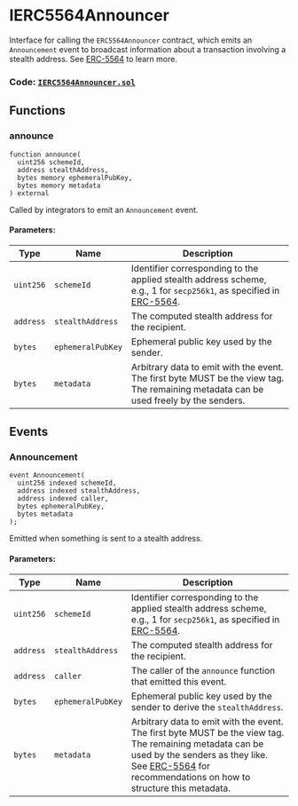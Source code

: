 # IERC5564Announcer

Interface for calling the `ERC5564Announcer` contract, which emits an `Announcement` event to broadcast information about a transaction involving a stealth address. See [ERC-5564](https://eips.ethereum.org/EIPS/eip-5564) to learn more.

### Code: [`IERC5564Announcer.sol`](https://github.com/ScopeLift/stealth-address-erc-contracts/blob/b6f7d989b6247f81ceede5d1be2ffb23c1cb39b5/src/interfaces/IERC5564Announcer.sol)

## Functions

### announce

```solidity
function announce(
  uint256 schemeId,
  address stealthAddress,
  bytes memory ephemeralPubKey,
  bytes memory metadata
) external
```

Called by integrators to emit an `Announcement` event.

#### Parameters:

| Type      | Name              | Description                                                                                                                                                   |
| --------- | ----------------- | ------------------------------------------------------------------------------------------------------------------------------------------------------------- |
| `uint256` | `schemeId`        | Identifier corresponding to the applied stealth address scheme, e.g., 1 for `secp256k1`, as specified in [ERC-5564](https://eips.ethereum.org/EIPS/eip-5564). |
| `address` | `stealthAddress`  | The computed stealth address for the recipient.                                                                                                               |
| `bytes`   | `ephemeralPubKey` | Ephemeral public key used by the sender.                                                                                                                      |
| `bytes`   | `metadata`        | Arbitrary data to emit with the event. The first byte MUST be the view tag. The remaining metadata can be used freely by the senders.                         |

## Events

### Announcement

```solidity
event Announcement(
  uint256 indexed schemeId,
  address indexed stealthAddress,
  address indexed caller,
  bytes ephemeralPubKey,
  bytes metadata
);
```

Emitted when something is sent to a stealth address.

#### Parameters:

| Type      | Name              | Description                                                                                                                                                                                                                                                |
| --------- | ----------------- | ---------------------------------------------------------------------------------------------------------------------------------------------------------------------------------------------------------------------------------------------------------- |
| `uint256` | `schemeId`        | Identifier corresponding to the applied stealth address scheme, e.g., 1 for `secp256k1`, as specified in [ERC-5564](https://eips.ethereum.org/EIPS/eip-5564).                                                                                              |
| `address` | `stealthAddress`  | The computed stealth address for the recipient.                                                                                                                                                                                                            |
| `address` | `caller`          | The caller of the `announce` function that emitted this event.                                                                                                                                                                                             |
| `bytes`   | `ephemeralPubKey` | Ephemeral public key used by the sender to derive the `stealthAddress`.                                                                                                                                                                                    |
| `bytes`   | `metadata`        | Arbitrary data to emit with the event. The first byte MUST be the view tag. The remaining metadata can be used by the senders as they like. See [ERC-5564](https://eips.ethereum.org/EIPS/eip-5564) for recommendations on how to structure this metadata. |
